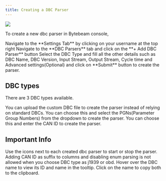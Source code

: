 ```yaml
---
title: Creating a DBC Parser
---
```


![](https://usercontent.clueso.io/1f4455e0-789e-4beb-8cd9-4dac96bc47e4/246efdc5-ecb7-4ee7-9b4b-c1d0da52923f/00129675-d005-494d-8dc9-71cdbebc0632/images/eacd204f-c899-4f7c-aa01-7db33e4fe889.gif)

To create a new dbc parser in Bytebeam console,

<Steps>
  <Step title="Access Settings Tab">
    Navigate to the **Settings Tab** by clicking on your username at the top right
  </Step>
  <Step title="Go to DBC Parsers Tab and Initiate DBC Parser Creation">
    Navigate to the **DBC Parsers** tab and click on the **+ Add DBC Parser** button
  </Step>
  <Step title="Fill Details">
    Select the DBC Type and fill all the other details such as DBC Name, DBC Version, Input Stream, Output Stream, Cycle time and Advanced settings(Optional) and click on **Submit** button to create the parser.
</Step>
</Steps>

## DBC types

There are 3 DBC types available.

<AccordionGroup>
  <Accordion title="custom" icon="upload">
    You can upload the custom DBC file to create the parser instead of relying on standard DBCs.
  </Accordion>

  <Accordion title="j1939" icon="wrench">
    You can choose this and select the PGNs(Parameter Group Numbers) from the dropdown to create the parser.
  </Accordion>

  <Accordion title="obd" icon="car">
    You can choose this and enter the CAN ID to create the parser.
  </Accordion>
</AccordionGroup>

## Important Info

<Note>Use the icons next to each created dbc parser to start or stop the parser.</Note>
<Warning>Adding CAN ID as suffix to columns and disabling enum parsing is not allowed when you choose DBC type as j1939 or obd.</Warning>
<Info>Hover over the DBC name to view its ID and name in the tooltip. Click on the name to copy both to the clipboard.</Info>

